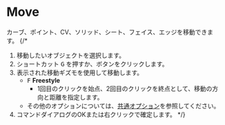 
# Move

<Reference shortcut="G" command="Move" button="コマンドバー左" />

カーブ、ポイント、CV、ソリッド、シート、フェイス、エッジを移動できます。
{/* 
1. 移動したいオブジェクトを選択します。
2. ショートカット <kbd>G</kbd> を押すか、ボタンをクリックします。
3. 表示された移動ギズモを使用して移動します。
   - <kbd>F</kbd> **Freestyle**
      - 1回目のクリックを始点、2回目のクリックを終点として、移動の方向と距離を指定します。
   - その他のオプションについては、[共通オプション](common-options)を参照してください。
4. コマンドダイアログのOKまたは右クリックで確定します。
 */}

